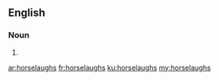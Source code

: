 ==English==

===Noun===
{{head|en|plural}}

# {{plural of|horselaugh|lang=en|nocat=1}}

[[ar:horselaughs]]
[[fr:horselaughs]]
[[ku:horselaughs]]
[[my:horselaughs]]
